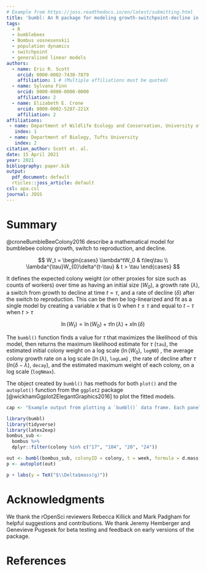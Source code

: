 ```yaml
---
# Example from https://joss.readthedocs.io/en/latest/submitting.html
title: 'bumbl: An R package for modeling growth-switchpoint-decline in bumblebee colony size'
tags:
  - R
  - bumblebees
  - Bombus vosnesenskii
  - population dynamics
  - switchpoint
  - generalized linear models
authors:
  - name: Eric R. Scott
    orcid: 0000-0002-7430-7879
    affiliation: 1 # (Multiple affiliations must be quoted)
  - name: Sylvana Finn
    orcid: 0000-0000-0000-0000
    affiliation: 2
  - name: Elizabeth E. Crone
    orcid: 0000-0002-5287-221X
    affiliation: 2
affiliations:
 - name: Department of Wildlife Ecology and Conservation, University of Florida
   index: 1
 - name: Department of Biology, Tufts University
   index: 2
citation_author: Scott et. al.
date: 15 April 2021
year: 2021
bibliography: paper.bib
output: 
  pdf_document: default
  rticles::joss_article: default
csl: apa.csl
journal: JOSS
---
```


# Summary

<!--# statement of need from Sylvie -->

@croneBumbleBeeColony2016 describe a mathematical model for bumblebee colony growth, switch to reproduction, and decline.

$$
W_t = 
  \begin{cases}
  \lambda^tW_0 & t\leq\tau \\
  \lambda^{\tau}W_{0}\delta^{t-\tau} & t > \tau
  \end{cases}
$$

It defines the expected colony weight (or other proxies for size such as counts of workers) over time as having an initial size ($W_0$), a growth rate ($\lambda$), a switch from growth to decline at time $t = \tau$, and a rate of decline ($\delta$) after the switch to reproduction.
This can be then be log-linearized and fit as a single model by creating a variable $x$ that is 0 when $t \leq \tau$ and equal to $t - \tau$ when $t > \tau$

$$
\ln(W_t) = \ln(W_0) + \tau\ln(\lambda) + x\ln(\delta)
$$

The `bumbl()` function finds a value for $\tau$ that maximizes the likelihood of this model, then returns the maximum likelihood estimate for $\tau$ (`tau`), the estimated initial colony weight on a log scale ($\ln({W_0})$, `logN0`) , the average colony growth rate on a log scale ($\ln(\lambda)$, `logLam`) , the rate of decline after $\tau$ ($ln(\delta - \lambda)$, `decay`), and the estimated maximum weight of each colony, on a log scale (`logNmax`).

The object created by `bumbl()` has methods for both `plot()` and the `autoplot()` function from the `ggplot2` package [@wickhamGgplot2ElegantGraphics2016] to plot the fitted models.

```r
cap <- "Example output from plotting a `bumbl()` data frame. Each panel represents a different colony in the dataset."
```

```r
library(bumbl)
library(tidyverse)
library(latex2exp)
bombus_sub <- 
  bombus %>% 
  dplyr::filter(colony %in% c("17", "104", "20", "24"))

out <- bumbl(bombus_sub, colonyID = colony, t = week, formula = d.mass ~ week)
p <- autoplot(out)
```

```r
p + labs(y = TeX("$\\Delta$mass(g)"))
```

<!--# something about the dataset included? -->

# Acknowledgments

We thank the rOpenSci reviewers Rebecca Killick and Mark Padgham for helpful suggestions and contributions.
We thank Jeremy Hemberger and Genevieve Pugesek for beta testing and feedback on early versions of the package.

# References
